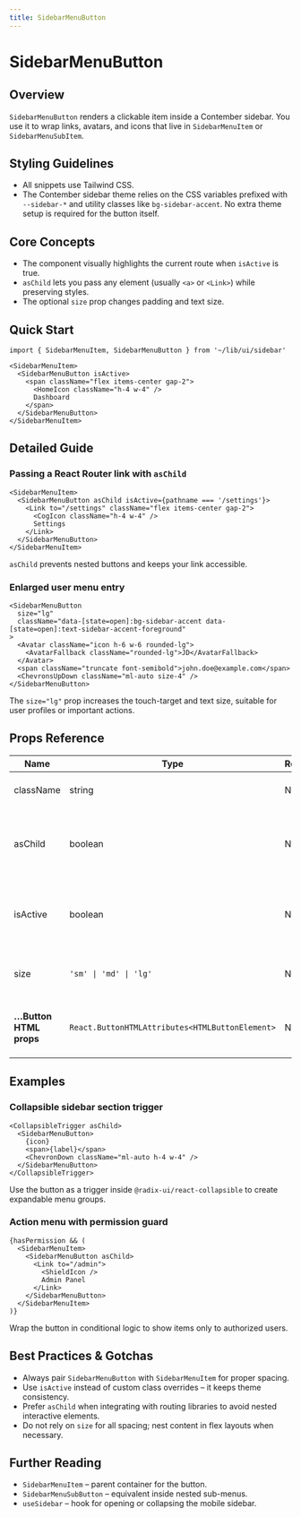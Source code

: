 ```yaml
---
title: SidebarMenuButton
---
```


<!-- Edited by human: false -->
<!-- Examples count: 9 -->
<!-- Source examples: 0 -->
<!-- Playground examples: 1 -->
<!-- External examples: 8 -->
<!-- Import examples: 5 -->

# SidebarMenuButton

## Overview
`SidebarMenuButton` renders a clickable item inside a Contember sidebar.
You use it to wrap links, avatars, and icons that live in `SidebarMenuItem` or `SidebarMenuSubItem`.

## Styling Guidelines
* All snippets use Tailwind CSS.
* The Contember sidebar theme relies on the CSS variables prefixed with `--sidebar-*` and utility classes like `bg-sidebar-accent`. No extra theme setup is required for the button itself.

## Core Concepts
* The component visually highlights the current route when `isActive` is true.
* `asChild` lets you pass any element (usually `<a>` or `<Link>`) while preserving styles.
* The optional `size` prop changes padding and text size.

## Quick Start
```tsx
import { SidebarMenuItem, SidebarMenuButton } from '~/lib/ui/sidebar'

<SidebarMenuItem>
  <SidebarMenuButton isActive>
    <span className="flex items-center gap-2">
      <HomeIcon className="h-4 w-4" />
      Dashboard
    </span>
  </SidebarMenuButton>
</SidebarMenuItem>
```

## Detailed Guide
### Passing a React Router link with `asChild`
```tsx
<SidebarMenuItem>
  <SidebarMenuButton asChild isActive={pathname === '/settings'}>
    <Link to="/settings" className="flex items-center gap-2">
      <CogIcon className="h-4 w-4" />
      Settings
    </Link>
  </SidebarMenuButton>
</SidebarMenuItem>
```
`asChild` prevents nested buttons and keeps your link accessible.

### Enlarged user menu entry
```tsx
<SidebarMenuButton
  size="lg"
  className="data-[state=open]:bg-sidebar-accent data-[state=open]:text-sidebar-accent-foreground"
>
  <Avatar className="icon h-6 w-6 rounded-lg">
    <AvatarFallback className="rounded-lg">JD</AvatarFallback>
  </Avatar>
  <span className="truncate font-semibold">john.doe@example.com</span>
  <ChevronsUpDown className="ml-auto size-4" />
</SidebarMenuButton>
```
The `size="lg"` prop increases the touch-target and text size, suitable for user profiles or important actions.

## Props Reference
| Name      | Type           | Required | Default | Description                                           |
|-----------|----------------|----------|---------|-------------------------------------------------------|
| className | string         | No       | —       | Additional Tailwind classes.                          |
| asChild   | boolean        | No       | false   | Renders the passed child element instead of a button. |
| isActive  | boolean        | No       | false   | Applies active styles (usually current route).        |
| size      | `'sm' \| 'md' \| 'lg'` | No | `'md'` | Changes padding and font size.                        |
| **…Button HTML props** | `React.ButtonHTMLAttributes<HTMLButtonElement>` | No | — | All standard button attributes are forwarded. |

## Examples
### Collapsible sidebar section trigger
```tsx
<CollapsibleTrigger asChild>
  <SidebarMenuButton>
    {icon}
    <span>{label}</span>
    <ChevronDown className="ml-auto h-4 w-4" />
  </SidebarMenuButton>
</CollapsibleTrigger>
```
Use the button as a trigger inside `@radix-ui/react-collapsible` to create expandable menu groups.

### Action menu with permission guard
```tsx
{hasPermission && (
  <SidebarMenuItem>
    <SidebarMenuButton asChild>
      <Link to="/admin">
        <ShieldIcon />
        Admin Panel
      </Link>
    </SidebarMenuButton>
  </SidebarMenuItem>
)}
```
Wrap the button in conditional logic to show items only to authorized users.

## Best Practices & Gotchas
* Always pair `SidebarMenuButton` with `SidebarMenuItem` for proper spacing.
* Use `isActive` instead of custom class overrides – it keeps theme consistency.
* Prefer `asChild` when integrating with routing libraries to avoid nested interactive elements.
* Do not rely on `size` for all spacing; nest content in flex layouts when necessary.

## Further Reading
* `SidebarMenuItem` – parent container for the button.
* `SidebarMenuSubButton` – equivalent inside nested sub-menus.
* `useSidebar` – hook for opening or collapsing the mobile sidebar.

<!-- End of Generated Documentation -->
